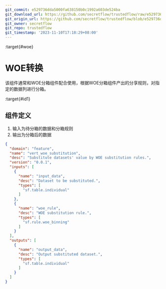 ```yaml
---
git_commit: e529736dda5000fa638150b0c1992a603de524ba
git_download_url: https://github.com/secretflow/trustedflow/raw/e529736dda5000fa638150b0c1992a603de524ba/docs/architecture/apps/woe_substitution.md
git_origin_url: https://github.com/secretflow/trustedflow/blob/e529736dda5000fa638150b0c1992a603de524ba/docs/architecture/apps/woe_substitution.md
git_owner: secretflow
git_repo: trustedflow
git_timestamp: '2023-11-10T17:18:29+08:00'
---
```


:target{#woe}

# WOE转换

该组件通常和WOE分箱组件配合使用，根据WOE分箱组件产出的分享规则，对指定的数据列进行分箱。

:target{#id1}

## 组件定义

1. 输入为待分箱的数据和分箱规则
2. 输出为分箱后的数据

```json
{
  "domain": "feature",
  "name": "vert_woe_substitution",
  "desc": "Substitute datasets' value by WOE substitution rules.",
  "version": "0.0.1",
  "inputs": [
    {
      "name": "input_data",
      "desc": "Dataset to be substituted.",
      "types": [
        "sf.table.individual"
      ]
    },
    {
      "name": "woe_rule",
      "desc": "WOE substitution rule.",
      "types": [
        "sf.rule.woe_binning"
      ]
    }
  ],
  "outputs": [
    {
      "name": "output_data",
      "desc": "Output substituted dataset.",
      "types": [
        "sf.table.individual"
      ]
    }
  ]
}
```
